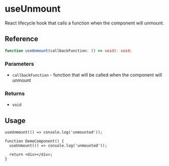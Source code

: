 
<Meta title="Lifecycle / hooks / useUnmount" />

# useUnmount

React lifecycle hook that calls a function when the component will unmount.

## Reference

```ts
function useUnmount(callbackFunction: () => void): void;
```

### Parameters

- `callbackFunction` - function that will be called when the component will unmount

### Returns

- `void`

## Usage

```tsx
useUnmount(() => console.log('unmounted'));
```

```tsx
function DemoComponent() {
  useUnmount(() => console.log('unmounted'));

  return <div></div>;
}
```
